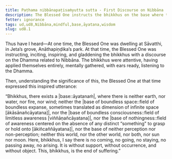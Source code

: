 ```yaml
---
title: Paṭhama nibbānapaṭisaṁyutta sutta - First Discourse on Nibbāna
description: The Blessed One instructs the bhikkhus on the base where there is no coming, going, staying, no passing away, and no arising.
fetter: ignorance
tags: ud,ud8,Nibbāna,mindful,base,āyatana,wisdom
slug: ud8.1
---
```


Thus have I heard—At one time, the Blessed One was dwelling at Sāvatthi, in Jeta’s grove, Anāthapiṇḍika’s park. At that time, the Blessed One was instructing, inciting, inspiring, and gladdening the bhikkhus with a discourse on the Dhamma related to Nibbāna. The bhikkhus were attentive, having applied themselves entirely, mentally gathered, with ears ready, listening to the Dhamma.

Then, understanding the significance of this, the Blessed One at that time expressed this inspired utterance:

“Bhikkhus, there exists a |base::āyatanaṁ|, where there is neither earth, nor water, nor fire, nor wind; neither the |base of boundless space::field of boundless expanse, sometimes translated as dimension of infinite space [ākāsānañcāyatana]|, nor the |base of boundless consciousness::field of limitless awareness [viññāṇañcāyatana]|, nor the |base of nothingness::field of awareness centered on the absence of any distinct “something" to grasp or hold onto [ākiñcaññāyatana]|, nor the base of neither perception nor non-perception; neither this world, nor the other world, nor both, nor sun nor moon. Here, bhikkhus, I say there is no coming, no going, no staying, no passing away, no arising. It is without support, without occurrence, and without object. This, bhikkhus, is the end of suffering.”